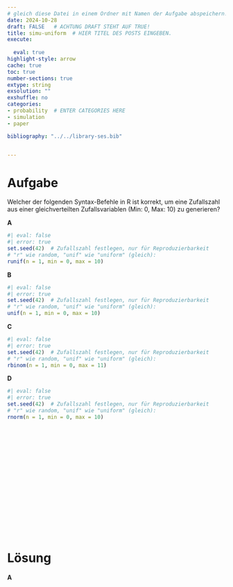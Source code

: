 ```yaml
---
# gleich diese Datei in einem Ordner mit Namen der Aufgabe abspeichern!
date: 2024-10-28
draft: FALSE   # ACHTUNG DRAFT STEHT AUF TRUE!
title: simu-uniform  # HIER TITEL DES POSTS EINGEBEN.
execute: 
  
  eval: true 
highlight-style: arrow 
cache: true
toc: true
number-sections: true
extype: string
exsolution: ""
exshuffle: no
categories:
- probability  # ENTER CATEGORIES HERE
- simulation
- paper

bibliography: "../../library-ses.bib"


---
```






# Aufgabe 

Welcher der folgenden Syntax-Befehle in R ist korrekt, um eine Zufallszahl aus einer gleichverteilten Zufallsvariablen (Min: 0, Max: 10) zu generieren?


**A**

```r
#| eval: false
#| error: true
set.seed(42)  # Zufallszahl festlegen, nur für Reproduzierbarkeit
# "r" wie random, "unif" wie "uniform" (gleich):
runif(n = 1, min = 0, max = 10) 
```


**B**

```r
#| eval: false
#| error: true
set.seed(42)  # Zufallszahl festlegen, nur für Reproduzierbarkeit
# "r" wie random, "unif" wie "uniform" (gleich):
unif(n = 1, min = 0, max = 10) 
```


**C**

```r
#| eval: false
#| error: true
set.seed(42)  # Zufallszahl festlegen, nur für Reproduzierbarkeit
# "r" wie random, "unif" wie "uniform" (gleich):
rbinom(n = 1, min = 0, max = 11) 
```


**D**

```r
#| eval: false
#| error: true
set.seed(42)  # Zufallszahl festlegen, nur für Reproduzierbarkeit
# "r" wie random, "unif" wie "uniform" (gleich):
rnorm(n = 1, min = 0, max = 10) 
```



</br>
</br>
</br>

</br>
</br>
</br>

</br>
</br>
</br>

</br>
</br>
</br>











# Lösung 



**A**



